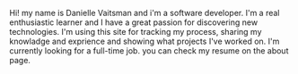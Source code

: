 Hi! my name is Danielle Vaitsman and i'm a software developer.
I'm a real enthusiastic learner and I have a great passion for discovering new technologies.
I'm using this site for tracking my process, sharing my knowladge and exprience and showing what projects I've worked on.
I'm currently looking for a full-time job. you can check my resume on the about page.